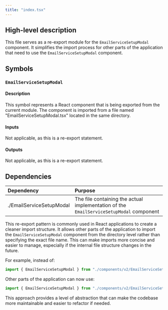 ```yaml
---
title: "index.tsx"
---
```


## High-level description
This file serves as a re-export module for the `EmailServiceSetupModal` component. It simplifies the import process for other parts of the application that need to use the `EmailServiceSetupModal` component.

## Symbols

### `EmailServiceSetupModal`
#### Description
This symbol represents a React component that is being exported from the current module. The component is imported from a file named "EmailServiceSetupModal.tsx" located in the same directory.

#### Inputs
Not applicable, as this is a re-export statement.

#### Outputs
Not applicable, as this is a re-export statement.

## Dependencies
| Dependency | Purpose |
|:-----------|:--------|
| ./EmailServiceSetupModal | The file containing the actual implementation of the `EmailServiceSetupModal` component |

This re-export pattern is commonly used in React applications to create a cleaner import structure. It allows other parts of the application to import the `EmailServiceSetupModal` component from the directory level rather than specifying the exact file name. This can make imports more concise and easier to manage, especially if the internal file structure changes in the future.

For example, instead of:
```javascript
import { EmailServiceSetupModal } from "./components/v2/EmailServiceSetupModal/EmailServiceSetupModal";
```

Other parts of the application can now use:
```javascript
import { EmailServiceSetupModal } from "./components/v2/EmailServiceSetupModal";
```

This approach provides a level of abstraction that can make the codebase more maintainable and easier to refactor if needed.
